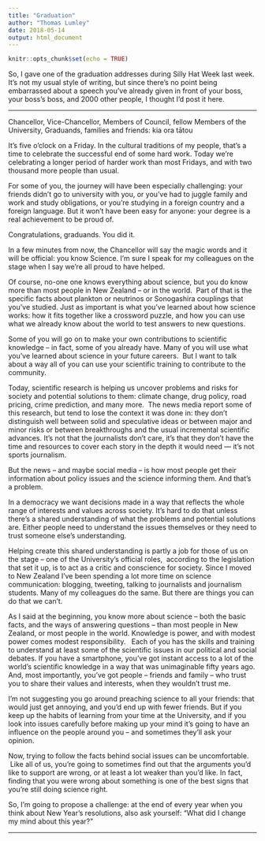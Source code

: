 ```yaml
---
title: "Graduation"
author: "Thomas Lumley"
date: 2018-05-14
output: html_document
---
```


```r
knitr::opts_chunk$set(echo = TRUE)
```

So, I gave one of the graduation addresses during Silly Hat Week last week.  It’s not my usual style of writing, but since there’s no point being embarrassed about a speech you’ve already given in front of your boss, your boss’s boss, and 2000 other people, I thought I’d post it here. 

* * *

Chancellor, Vice-Chancellor, Members of Council, fellow Members of the University, Graduands, families and friends: kia ora tātou

It’s five o’clock on a Friday. In the cultural traditions of my people, that’s a time to celebrate the successful end of some hard work. Today we're celebrating a longer period of harder work than most Fridays, and with two thousand more people than usual.

For some of you, the journey will have been especially challenging: your friends didn't go to university with you, or you've had to juggle family and work and study obligations, or you're studying in a foreign country and a foreign language. But it won't have been easy for anyone: your degree is a real achievement to be proud of.

Congratulations, graduands. You did it.

In a few minutes from now, the Chancellor will say the magic words and it will be official: you know Science. I'm sure I speak for my colleagues on the stage when I say we're all proud to have helped.

Of course, no-one one knows everything about science, but you do know more than most people in New Zealand -- or in the world.  Part of that is the specific facts about plankton or neutrinos or Sonogashira couplings that you've studied. Just as important is what you've learned about how science works: how it fits together like a crossword puzzle, and how you can use what we already know about the world to test answers to new questions.

Some of you will go on to make your own contributions to scientific knowledge -- in fact, some of you already have. Many of you will use what you've learned about science in your future careers.  But I want to talk about a way all of you can use your scientific training to contribute to the community.

Today, scientific research is helping us uncover problems and risks for society and potential solutions to them: climate change, drug policy, road pricing, crime prediction, and many more.  The news media report some of this research, but tend to lose the context it was done in: they don't distinguish well between solid and speculative ideas or between major and minor risks or between breakthroughs and the usual incremental scientific advances. It's not that the journalists don't care, it's that they don't have the time and resources to cover each story in the depth it would need — it’s not sports journalism.

But the news -- and maybe social media -- is how most people get their information about policy issues and the science informing them. And that's a problem.

In a democracy we want decisions made in a way that reflects the whole range of interests and values across society. It's hard to do that unless there's a shared understanding of what the problems and potential solutions are. Either people need to understand the issues themselves or they need to trust someone else's understanding.  

Helping create this shared understanding is partly a job for those of us on the stage -- one of the University's official roles,  according to the legislation that set it up, is to act as a critic and conscience for society. Since I moved to New Zealand I've been spending a lot more time on science communication: blogging, tweeting, talking to journalists and journalism students. Many of my colleagues do the same. But there are things you can do that we can't.  

As I said at the beginning, you know more about science -- both the basic facts, and the ways of answering questions -- than most people in New Zealand, or most people in the world. Knowledge is power, and with modest power comes modest responsibility.   Each of you has the skills and training to understand at least some of the scientific issues in our political and social debates. If you have a smartphone, you've got instant access to a lot of the world's scientific knowledge in a way that was unimaginable fifty years ago. And, most importantly, you've got people -- friends and family -- who trust you to share their values and interests, when they wouldn't trust me.  

I'm not suggesting you go around preaching science to all your friends: that would just get annoying, and you'd end up with fewer friends. But if you keep up the habits of learning from your time at the University, and if you look into issues carefully before making up your mind it's going to have an influence on the people around you -- and sometimes they’ll ask your opinion.

Now, trying to follow the facts behind social issues can be uncomfortable.  Like all of us, you're going to sometimes find out that the arguments you'd like to support are wrong, or at least a lot weaker than you'd like. In fact, finding that you were wrong about something is one of the best signs that you're still doing science right.  

So, I'm going to propose a challenge: at the end of every year when you think about New Year's resolutions, also ask yourself: "What did I change my mind about this year?"

* * *